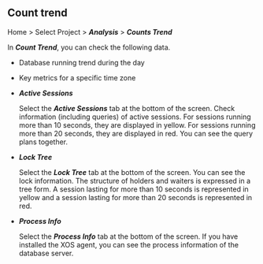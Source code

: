 ## Count trend

Home > Select Project > **_Analysis_** > **_Counts Trend_**

<ImgLang img="analysis-count.png" desc="Count Trend" />

In **_Count Trend_**, you can check the following data.

-   Database running trend during the day

-   Key metrics for a specific time zone

-   **_Active Sessions_**

    Select the **_Active Sessions_** tab at the bottom of the screen. Check information (including queries) of active sessions. For sessions running more than 10 seconds, they are displayed in <span class='slow'>yellow</span>. For sessions running more than 20 seconds, they are displayed in <span class='vslow'>red</span>. You can see the query plans together.

-   **_Lock Tree_**

    Select the **_Lock Tree_** tab at the bottom of the screen. You can see the lock information. The structure of holders and waiters is expressed in a tree form. A session lasting for more than 10 seconds is represented in <span class='slow'>yellow</span> and a session lasting for more than 20 seconds is represented in <span class='vslow'>red</span>.

-   **_Process Info_**

    Select the **_Process Info_** tab at the bottom of the screen. If you have installed the XOS agent, you can see the process information of the database server.
